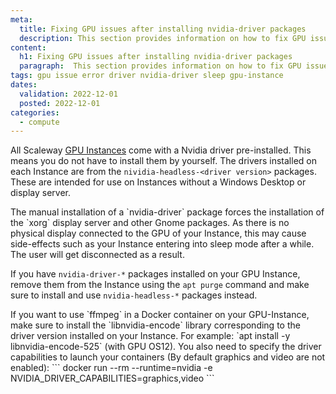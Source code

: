 ```yaml
---
meta:
  title: Fixing GPU issues after installing nvidia-driver packages
  description: This section provides information on how to fix GPU issues after installing nvidia-driver packages
content:
  h1: Fixing GPU issues after installing nvidia-driver packages
  paragraph:  This section provides information on how to fix GPU issues after installing nvidia-driver packages
tags: gpu issue error driver nvidia-driver sleep gpu-instance
dates:
  validation: 2022-12-01
  posted: 2022-12-01
categories:
  - compute
---
```


All Scaleway [GPU Instances](/compute/gpu/quickstart/) come with a Nvidia driver pre-installed. This means you do not have to install them by yourself.
The drivers installed on each Instance are from the `nividia-headless-<driver version>` packages. These are intended for use on Instances without a Windows Desktop or display server. 

<Message type="important">
    The manual installation of a `nvidia-driver` package forces the installation of the `xorg` display server and other Gnome packages. As there is no physical display connected to the GPU of your Instance, this may cause side-effects such as your Instance entering into sleep mode after a while. The user will get disconnected as a result.
</Message>

If you have `nvidia-driver-*` packages installed on your GPU Instance, remove them from the Instance using the `apt purge` command and make sure to install and use `nvidia-headless-*` packages instead.

<Message type="tip">
  If you want to use `ffmpeg` in a Docker container on your GPU-Instance, make sure to install the `libnvidia-encode` library corresponding to the driver version installed on your Instance.
  For example: `apt install -y libnvidia-encode-525`  (with GPU OS12).
  You also need to specify the driver capabilities to launch your containers (By default graphics and video are not enabled):
  ```
  docker run --rm --runtime=nvidia -e NVIDIA_DRIVER_CAPABILITIES=graphics,video
  ```
</Message>